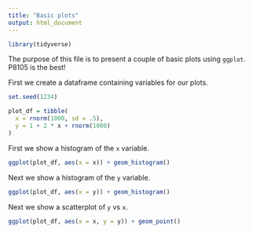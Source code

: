 ```yaml
---
title: "Basic plots"
output: html_document
---
```


```r
library(tidyverse)
```

The purpose of this file is to present a couple of basic plots using `ggplot`. P8105 is the best!

First we create a dataframe containing variables for our plots.

```r
set.seed(1234)

plot_df = tibble(
  x = rnorm(1000, sd = .5),
  y = 1 + 2 * x + rnorm(1000)
)
```

First we show a histogram of the `x` variable.

```r
ggplot(plot_df, aes(x = x)) + geom_histogram()
```

Next we show a histogram of the `y` variable.

```r
ggplot(plot_df, aes(x = y)) + geom_histogram()
```


Next we show a scatterplot of `y` vs `x`. 

```r
ggplot(plot_df, aes(x = x, y = y)) + geom_point()
```
